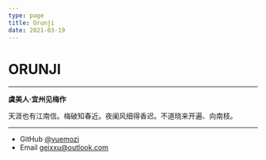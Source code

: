 ```yaml
---
type: page
title: Orunji
date: 2021-03-19
---
```


# ORUNJI

---

**虞美人·宜州见梅作**

天涯也有江南信。梅破知春近。夜阑风细得香迟。不道晓来开遍、向南枝。

---

- GitHub [@yuemozi](https://github.com/yuemozi)
- Email geixxu@outlook.com

